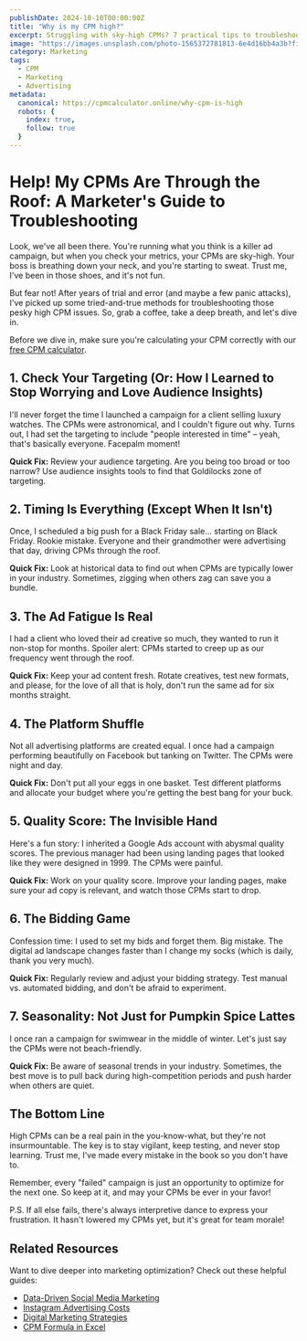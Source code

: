 ```yaml
---
publishDate: 2024-10-10T00:00:00Z
title: "Why is my CPM high?"
excerpt: Struggling with sky-high CPMs? 7 practical tips to troubleshoot and optimize your ad campaigns. Learn from real-world mistakes and successes to lower your CPMs and boost ROI.
image: "https://images.unsplash.com/photo-1565372781813-6e4d16bb4a3b?fit=crop&w=600&h=400"
category: Marketing
tags:
  - CPM
  - Marketing
  - Advertising
metadata:
  canonical: https://cpmcalculator.online/why-cpm-is-high
  robots: {
    index: true, 
    follow: true
  }
---
```


# Help! My CPMs Are Through the Roof: A Marketer's Guide to Troubleshooting

Look, we've all been there. You're running what you think is a killer ad campaign, but when you check your metrics, your CPMs are sky-high. Your boss is breathing down your neck, and you're starting to sweat. Trust me, I've been in those shoes, and it's not fun.

But fear not! After years of trial and error (and maybe a few panic attacks), I've picked up some tried-and-true methods for troubleshooting those pesky high CPM issues. So, grab a coffee, take a deep breath, and let's dive in.

Before we dive in, make sure you're calculating your CPM correctly with our [free CPM calculator](/cpm-calculator).

## 1. Check Your Targeting (Or: How I Learned to Stop Worrying and Love Audience Insights)

I'll never forget the time I launched a campaign for a client selling luxury watches. The CPMs were astronomical, and I couldn't figure out why. Turns out, I had set the targeting to include "people interested in time" – yeah, that's basically everyone. Facepalm moment!

**Quick Fix:** Review your audience targeting. Are you being too broad or too narrow? Use audience insights tools to find that Goldilocks zone of targeting.

## 2. Timing Is Everything (Except When It Isn't)

Once, I scheduled a big push for a Black Friday sale... starting on Black Friday. Rookie mistake. Everyone and their grandmother were advertising that day, driving CPMs through the roof.

**Quick Fix:** Look at historical data to find out when CPMs are typically lower in your industry. Sometimes, zigging when others zag can save you a bundle.

## 3. The Ad Fatigue Is Real

I had a client who loved their ad creative so much, they wanted to run it non-stop for months. Spoiler alert: CPMs started to creep up as our frequency went through the roof.

**Quick Fix:** Keep your ad content fresh. Rotate creatives, test new formats, and please, for the love of all that is holy, don't run the same ad for six months straight.

## 4. The Platform Shuffle

Not all advertising platforms are created equal. I once had a campaign performing beautifully on Facebook but tanking on Twitter. The CPMs were night and day.

**Quick Fix:** Don't put all your eggs in one basket. Test different platforms and allocate your budget where you're getting the best bang for your buck.

## 5. Quality Score: The Invisible Hand

Here's a fun story: I inherited a Google Ads account with abysmal quality scores. The previous manager had been using landing pages that looked like they were designed in 1999. The CPMs were painful.

**Quick Fix:** Work on your quality score. Improve your landing pages, make sure your ad copy is relevant, and watch those CPMs start to drop.

## 6. The Bidding Game

Confession time: I used to set my bids and forget them. Big mistake. The digital ad landscape changes faster than I change my socks (which is daily, thank you very much).

**Quick Fix:** Regularly review and adjust your bidding strategy. Test manual vs. automated bidding, and don't be afraid to experiment.

## 7. Seasonality: Not Just for Pumpkin Spice Lattes

I once ran a campaign for swimwear in the middle of winter. Let's just say the CPMs were not beach-friendly.

**Quick Fix:** Be aware of seasonal trends in your industry. Sometimes, the best move is to pull back during high-competition periods and push harder when others are quiet.

## The Bottom Line

High CPMs can be a real pain in the you-know-what, but they're not insurmountable. The key is to stay vigilant, keep testing, and never stop learning. Trust me, I've made every mistake in the book so you don't have to.

Remember, every "failed" campaign is just an opportunity to optimize for the next one. So keep at it, and may your CPMs be ever in your favor!

P.S. If all else fails, there's always interpretive dance to express your frustration. It hasn't lowered my CPMs yet, but it's great for team morale!

## Related Resources

Want to dive deeper into marketing optimization? Check out these helpful guides:
- [Data-Driven Social Media Marketing](/data-driven-social-media-marketing)
- [Instagram Advertising Costs](/instagram-ads-cost)
- [Digital Marketing Strategies](/digital-marketing)
- [CPM Formula in Excel](/cpm-formula-excel)